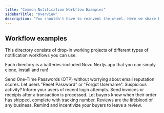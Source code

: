 ```yaml
---
title: "Common Notification Workflow Examples"
sidebarTitle: "Overview"
description: "You shouldn't have to reinvent the wheel. Here we share how to implement several real-world use cases of notifications workflows."
---
```


## Workflow examples

This directory consists of drop-in working projects of different types of notification workflows you can use.

Each directory is a batteries-included Novu Nextjs app that you can simply clone, install and run!


<CardGroup cols={2}>
  <Card title="OTP"  href="/recipes/workflows/otp">
    Send One-Time Passwords (OTP) without worrying about email reputation scores.
  </Card>
  <Card title="Password reset"  href="/recipes/workflows/password-reset">
    Let users "Reset Password" or "Forgot Username".
  </Card>  
  <Card title="Recent login"  href="/recipes/workflows/recent-login">
    Suspicious activity? Inform your users of recent login attempts.
  </Card>  
  <Card title="Invoice and receipts"  href="/recipes/workflows/invoice-receipt">
    Send invoices or receipts after a transaction is processed.
  </Card>  
  <Card title="Shipping confirmation"  href="/recipes/workflows/shipping-confirmation">
    Let buyers know when their order has shipped, complete with tracking number.
  </Card>  
  <Card title="Feedback reviews"  href="/recipes/workflows/feedback-reviews">
    Reviews are the lifeblood of any business. Remind and incentivize your buyers to leave a review.
  </Card>  
</CardGroup>


